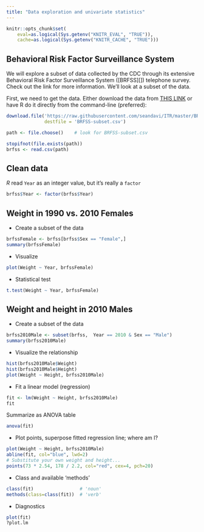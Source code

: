 ```yaml
---
title: "Data exploration and univariate statistics"
---
```


<!-- Thanks to Martin Morgan for much of this material! -->

```r
knitr::opts_chunk$set(
    eval=as.logical(Sys.getenv("KNITR_EVAL", "TRUE")),
    cache=as.logical(Sys.getenv("KNITR_CACHE", "TRUE")))
```

## Behavioral Risk Factor Surveillance System

We will explore a subset of data collected by the CDC through its
extensive Behavioral Risk Factor Surveillance System ([BRFSS][])
telephone survey. Check out the link for more information. We'll look
at a subset of the data.

First, we need to get the data. Either download the data
from [THIS LINK](BRFSS-subset.csv) or have R do it directly from the
command-line (preferred):

```r
download.file('https://raw.githubusercontent.com/seandavi/ITR/master/BRFSS-subset.csv',
              destfile = 'BRFSS-subset.csv')

```


<!--
```r
path <- "BRFSS-subset.csv"
```
-->
```r
path <- file.choose()    # look for BRFSS-subset.csv
```

```r
stopifnot(file.exists(path))
brfss <- read.csv(path)
```

## Clean data

_R_ read `Year` as an integer value, but it's really a `factor`

```r
brfss$Year <- factor(brfss$Year)
```

## Weight in 1990 vs. 2010 Females

- Create a subset of the data

```r
brfssFemale <- brfss[brfss$Sex == "Female",]
summary(brfssFemale)
```

- Visualize

```r
plot(Weight ~ Year, brfssFemale)
```

- Statistical test

```r
t.test(Weight ~ Year, brfssFemale)
```

## Weight and height in 2010 Males

- Create a subset of the data

```r
brfss2010Male <- subset(brfss,  Year == 2010 & Sex == "Male")
summary(brfss2010Male)
```

- Visualize the relationship

```r
hist(brfss2010Male$Weight)
hist(brfss2010Male$Height)
plot(Weight ~ Height, brfss2010Male)
```

- Fit a linear model (regression)

```r
fit <- lm(Weight ~ Height, brfss2010Male)
fit
```

Summarize as ANOVA table

```r
anova(fit)
```

- Plot points, superpose fitted regression line; where am I?

```r
plot(Weight ~ Height, brfss2010Male)
abline(fit, col="blue", lwd=2)
# Substitute your own weight and height...
points(73 * 2.54, 178 / 2.2, col="red", cex=4, pch=20)
```

- Class and available 'methods'

```r
class(fit)                 # 'noun'
methods(class=class(fit))  # 'verb'
```

- Diagnostics

```r
plot(fit)
?plot.lm
```


